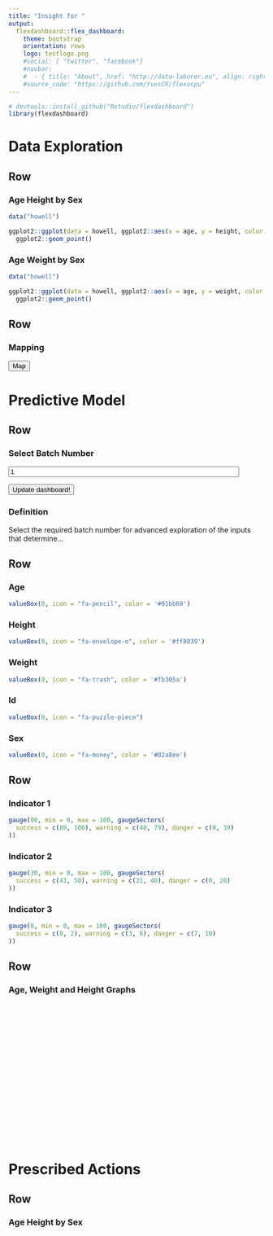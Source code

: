```yaml
---
title: "Insight for "
output: 
  flexdashboard::flex_dashboard:
    theme: bootstrap
    orientation: rows
    logo: testlogo.png
    #social: [ "twitter", "facebook"]
    #navbar:
    #  - { title: "About", href: "http://data-laborer.eu", align: right }
    #source_code: "https://github.com/YvesCR/flexocpu"
---
```


<script src="inst/www/jquery-1.10.2.min.js"> </script>
<script src="inst/www/opencpu-0.4.js"> </script>

<script> 

$(function(){
    
  var paramid = 1;

  $('#myBtn').click( function () {
    
    $('#myBtn').hide();
    $('iframe').css({'display': 'inline'}); 
    
    var req2 = ocpu.call("make_map", {
        title : 'Chez Mamie:\n Best canteen of London'
      }, function(session){
        $('iframe').attr('src', session.getFileURL('mymap.html'));
      });
  });

  var jsonReqtime = ocpu.call("gethowel",{
      		id : Number(paramid)
      	}, function(session){
      	
      	session.getObject(function(outtxt){
      		$("#json_output").text(outtxt);
      		
      		var age_json = outtxt[0]["age"];
      		$('#age .value').text(age_json);
      		 if (age_json <= 21) {var color_age = '#01bb69';
      		  } else if (age_json <= 60) {var color_age = '#ff8039';
      	      } else {var color_age = '#fb305a';}
      		$('#age').css("background-color", color_age);
      		
      		var height_json = outtxt[0]["height"];
      		$('#height .value').text(height_json);
      		 if (height_json <= 140) {var color_income = '#ff8039';
      		  } else if (height_json >= 160) {var color_income = '#fb305a';
      	      } else {var color_income = '#01bb69';}
      		$('#height').css("background-color", color_income);
      		
      		var weight_json = outtxt[0]["weight"];
      		$('#weight .value').text(weight_json);
      		 if (weight_json <= 20) {var color_asset = '#ff8039';
      		  } else if (weight_json <= 40) {var color_asset = '#fb305a';
      	      } else {var color_asset = '#01bb69';}
      		$('#weight').css("background-color", color_asset);
      		
      		$('#id .value').text(outtxt[0]["id"]);
      		
      		var male_json = outtxt[0]["male"];
      		$('#sex .value').text(male_json);
      			 if (male_json === 0) {var color_male = '#ae6df8';
      		  } else {var color_male = '#02a8ee';}
      		$('#sex').css("background-color", color_male);
      		
      	});
  });
  
  var req = $("#plotdiv").rplot("plotind", {id : Number(paramid)});

});

$(function(){
  $("#idsubmit").click(function(e){
  
  var paramid = $("#myid").val();
  
  var jsonReqtime = ocpu.call("gethowel",{
    		id : Number(paramid)
    	}, function(session){
    	
    	session.getObject(function(outtxt){
    		$("#json_output").text(outtxt);
    		
      		var age_json = outtxt[0]["age"];
      		$('#age .value').text(age_json);
      		 if (age_json <= 21) {var color_age = '#01bb69';
      		  } else if (age_json <= 60) {var color_age = '#ff8039';
      	      } else {var color_age = '#fb305a';}
      		$('#age').css("background-color", color_age);
      		
      		var height_json = outtxt[0]["height"];
      		$('#height .value').text(height_json);
      		 if (height_json <= 140) {var color_income = '#ff8039';
      		  } else if (height_json >= 160) {var color_income = '#fb305a';
      	      } else {var color_income = '#01bb69';}
      		$('#height').css("background-color", color_income);
      		
      		var weight_json = outtxt[0]["weight"];
      		$('#weight .value').text(weight_json);
      		 if (weight_json <= 20) {var color_asset = '#ff8039';
      		  } else if (weight_json <= 40) {var color_asset = '#fb305a';
      	      } else {var color_asset = '#01bb69';}
      		$('#weight').css("background-color", color_asset);
      		
      		$('#id .value').text(outtxt[0]["id"]);
      		
      		var male_json = outtxt[0]["male"];
      		$('#sex .value').text(male_json);
      			 if (male_json === 0) {var color_male = '#ae6df8';
      		  } else {var color_male = '#02a8ee';}
      		$('#sex').css("background-color", color_male);
      		    		
    	});
    });
    
    var req = $("#plotdiv").rplot("plotind", {id : Number(paramid)});

  });

});
  
</script>

```r
# devtools::install_github("Rstudio/flexdashboard")
library(flexdashboard)
```



Data Exploration
===================================== 

Row {data-height=300}
-----------------------------------------------------------------------

### Age Height by Sex

```r
data("howell")

ggplot2::ggplot(data = howell, ggplot2::aes(x = age, y = height, color = as.factor(male))) +
  ggplot2::geom_point()
```

### Age Weight by Sex

```r
data("howell")

ggplot2::ggplot(data = howell, ggplot2::aes(x = age, y = weight, color = as.factor(male))) +
  ggplot2::geom_point()
```

Row {data-height=700}
-----------------------------------------------------------------------

### Mapping

<button type="button" id="myBtn" >Map</button>

<iframe src="about:blank" style='height: 620px;width: 1300px;display: none;'></iframe>







Predictive Model
===================================== 

Row {data-height=200}
-------------------------------------

### Select Batch Number {data-width=200}

<input type="integer" class="form-control" id="myid" value="1" style = "width: 90%;">

<button type="submit" id="idsubmit" class="btn btn-default">Update dashboard!</button>


### Definition {data-width=800}

Select the required batch number for advanced exploration of the inputs that determine...  


 
Row {data-height=200}
-----------------------------------------------------------------------

### Age

```r
valueBox(0, icon = "fa-pencil", color = '#01bb69')
```

### Height

```r
valueBox(0, icon = "fa-envelope-o", color = '#ff8039')
```

### Weight

```r
valueBox(0, icon = "fa-trash", color = '#fb305a')
```

### Id

```r
valueBox(0, icon = "fa-puzzle-piece")
```

### Sex

```r
valueBox(0, icon = "fa-money", color = '#02a8ee')
```

Row {data-height=200}
-----------------------------------------------------------------------

### Indicator 1

```r
gauge(90, min = 0, max = 100, gaugeSectors(
  success = c(80, 100), warning = c(40, 79), danger = c(0, 39)
))
```

### Indicator 2

```r
gauge(30, min = 0, max = 100, gaugeSectors(
  success = c(41, 50), warning = c(21, 40), danger = c(0, 20)
))
```

### Indicator 3

```r
gauge(8, min = 0, max = 100, gaugeSectors(
  success = c(0, 2), warning = c(3, 6), danger = c(7, 10)
))
```

Row {data-height=400}
-----------------------------------------------------------------------

### Age, Weight and Height Graphs

<div id="plotdiv" style='height: 270px'></div> 





Prescribed Actions
===================================== 

Row {data-height=300}
-----------------------------------------------------------------------

### Age Height by Sex

